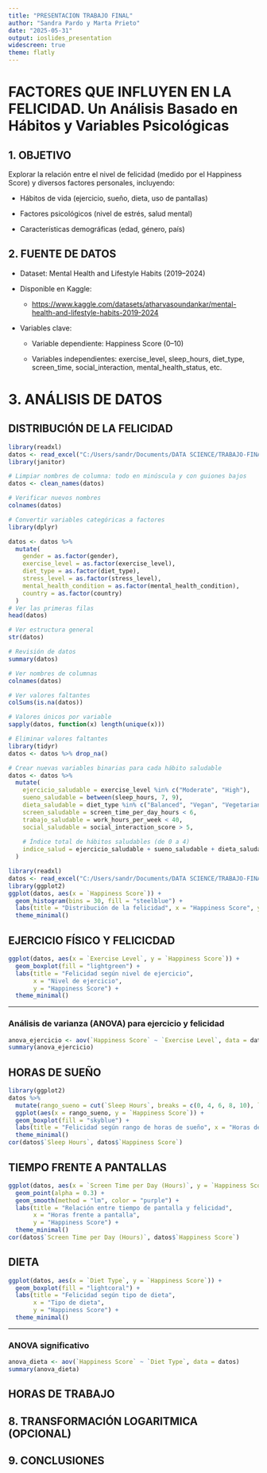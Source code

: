 ```yaml
---
title: "PRESENTACION TRABAJO FINAL"
author: "Sandra Pardo y Marta Prieto"
date: "2025-05-31"
output: ioslides_presentation
widescreen: true
theme: flatly
---
```


# FACTORES QUE INFLUYEN EN LA FELICIDAD. **Un Análisis Basado en Hábitos y Variables Psicológicas**

## 1. OBJETIVO

Explorar la relación entre el nivel de felicidad (medido por el Happiness Score) y diversos factores personales, incluyendo:

-   Hábitos de vida (ejercicio, sueño, dieta, uso de pantallas)

-   Factores psicológicos (nivel de estrés, salud mental)

-   Características demográficas (edad, género, país)

## 2. FUENTE DE DATOS

-   Dataset: Mental Health and Lifestyle Habits (2019–2024)

-   Disponible en Kaggle:

    -   <https://www.kaggle.com/datasets/atharvasoundankar/mental-health-and-lifestyle-habits-2019-2024>

-   Variables clave:

    -   Variable dependiente: Happiness Score (0–10)

    -   Variables independientes: exercise_level, sleep_hours, diet_type, screen_time, social_interaction, mental_health_status, etc.

# 3. ANÁLISIS DE DATOS

## DISTRIBUCIÓN DE LA FELICIDAD

```r

library(readxl)
datos <- read_excel("C:/Users/sandr/Documents/DATA SCIENCE/TRABAJO-FINAL-DATA-SCIENCE/Mental_Health_Lifestyle_Dataset.xlsx")
library(janitor)

# Limpiar nombres de columna: todo en minúscula y con guiones bajos
datos <- clean_names(datos)

# Verificar nuevos nombres
colnames(datos)

# Convertir variables categóricas a factores
library(dplyr)

datos <- datos %>%
  mutate(
    gender = as.factor(gender),
    exercise_level = as.factor(exercise_level),
    diet_type = as.factor(diet_type),
    stress_level = as.factor(stress_level),
    mental_health_condition = as.factor(mental_health_condition),
    country = as.factor(country)
  )
# Ver las primeras filas
head(datos)

# Ver estructura general
str(datos)

# Revisión de datos
summary(datos)

# Ver nombres de columnas
colnames(datos)

# Ver valores faltantes
colSums(is.na(datos))

# Valores únicos por variable
sapply(datos, function(x) length(unique(x)))

# Eliminar valores faltantes
library(tidyr)
datos <- datos %>% drop_na()

# Crear nuevas variables binarias para cada hábito saludable
datos <- datos %>%
  mutate(
    ejercicio_saludable = exercise_level %in% c("Moderate", "High"),
    sueno_saludable = between(sleep_hours, 7, 9),
    dieta_saludable = diet_type %in% c("Balanced", "Vegan", "Vegetarian"),
    screen_saludable = screen_time_per_day_hours < 6,
    trabajo_saludable = work_hours_per_week < 40,
    social_saludable = social_interaction_score > 5,
    
    # Índice total de hábitos saludables (de 0 a 4)
    indice_salud = ejercicio_saludable + sueno_saludable + dieta_saludable + screen_saludable + trabajo_saludable + social_saludable
  )
```

```r
library(readxl)
datos <- read_excel("C:/Users/sandr/Documents/DATA SCIENCE/TRABAJO-FINAL-DATA-SCIENCE/Mental_Health_Lifestyle_Dataset.xlsx")
library(ggplot2)
ggplot(datos, aes(x = `Happiness Score`)) +
  geom_histogram(bins = 30, fill = "steelblue") +
  labs(title = "Distribución de la felicidad", x = "Happiness Score", y = "Frecuencia") +
  theme_minimal()
```

##  EJERCICIO FÍSICO Y FELICICDAD

```r
ggplot(datos, aes(x = `Exercise Level`, y = `Happiness Score`)) +
  geom_boxplot(fill = "lightgreen") +
  labs(title = "Felicidad según nivel de ejercicio",
       x = "Nivel de ejercicio",
       y = "Happiness Score") +
  theme_minimal()

```

------------------------------------------------------------------------

### Análisis de varianza (ANOVA) para ejercicio y felicidad

```r
anova_ejercicio <- aov(`Happiness Score` ~ `Exercise Level`, data = datos)
summary(anova_ejercicio)
```

## HORAS DE SUEÑO

```r
library(ggplot2)
datos %>%
  mutate(rango_sueno = cut(`Sleep Hours`, breaks = c(0, 4, 6, 8, 10), labels = c("<4h", "4–6h", "6–8h", "8–10h"))) %>%
  ggplot(aes(x = rango_sueno, y = `Happiness Score`)) +
  geom_boxplot(fill = "skyblue") +
  labs(title = "Felicidad según rango de horas de sueño", x = "Horas de sueño", y = "Happiness Score") +
  theme_minimal()
cor(datos$`Sleep Hours`, datos$`Happiness Score`)  

```

##  TIEMPO FRENTE A PANTALLAS

```r
ggplot(datos, aes(x = `Screen Time per Day (Hours)`, y = `Happiness Score`)) +
  geom_point(alpha = 0.3) +
  geom_smooth(method = "lm", color = "purple") +
  labs(title = "Relación entre tiempo de pantalla y felicidad",
       x = "Horas frente a pantalla",
       y = "Happiness Score") +
  theme_minimal()
cor(datos$`Screen Time per Day (Hours)`, datos$`Happiness Score`)

```

## DIETA

```r
ggplot(datos, aes(x = `Diet Type`, y = `Happiness Score`)) +
  geom_boxplot(fill = "lightcoral") +
  labs(title = "Felicidad según tipo de dieta",
       x = "Tipo de dieta",
       y = "Happiness Score") +
  theme_minimal()

```

------------------------------------------------------------------------

### ANOVA significativo

```r
anova_dieta <- aov(`Happiness Score` ~ `Diet Type`, data = datos)
summary(anova_dieta)

```

## HORAS DE TRABAJO




## 8. TRANSFORMACIÓN LOGARITMICA (OPCIONAL)

## 9. CONCLUSIONES
